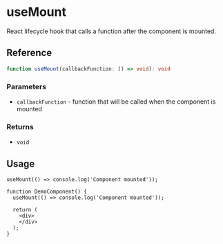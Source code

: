 
<Meta
  title="useMount/docs"
/>

# useMount

React lifecycle hook that calls a function after the component is mounted.

## Reference

```ts
function useMount(callbackFunction: () => void): void
```

### Parameters

* `callbackFunction` - function that will be called when the component is mounted

### Returns

* `void`

## Usage

```tsx
useMount(() => console.log('Component mounted'));
````

```tsx
function DemoComponent() {
  useMount(() => console.log('Component mounted'));

  return (
    <div>
    </div>
  );
}
```
